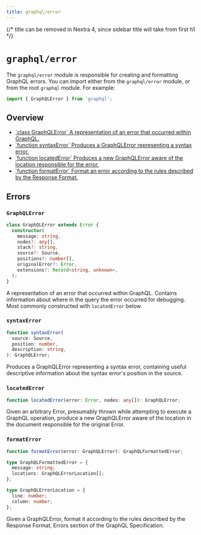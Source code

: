 ```yaml
---
title: graphql/error
---
```


{/* title can be removed in Nextra 4, since sidebar title will take from first h1 */}

# `graphql/error`

The `graphql/error` module is responsible for creating and formatting
GraphQL errors. You can import either from the `graphql/error` module, or from the root `graphql` module. For example:

```js
import { GraphQLError } from 'graphql';
```

## Overview

<ul className="apiIndex">
  <li>
    <a href="#graphqlerror">
      `class GraphQLError` A representation of an error that occurred within
      GraphQL.
    </a>
  </li>
  <li>
    <a href="#syntaxerror">
      `function syntaxError` Produces a GraphQLError representing a syntax
      error.
    </a>
  </li>
  <li>
    <a href="#locatedError">
      `function locatedError` Produces a new GraphQLError aware of the location
      responsible for the error.
    </a>
  </li>
  <li>
    <a href="#formaterror">
      `function formatError` Format an error according to the rules described by
      the Response Format.
    </a>
  </li>
</ul>

## Errors

### `GraphQLError`

```ts
class GraphQLError extends Error {
  constructor(
    message: string,
    nodes?: any[],
    stack?: string,
    source?: Source,
    positions?: number[],
    originalError?: Error,
    extensions?: Record<string, unknown>,
  );
}
```

A representation of an error that occurred within GraphQL. Contains
information about where in the query the error occurred for debugging. Most
commonly constructed with `locatedError` below.

### `syntaxError`

```ts
function syntaxError(
  source: Source,
  position: number,
  description: string,
): GraphQLError;
```

Produces a GraphQLError representing a syntax error, containing useful
descriptive information about the syntax error's position in the source.

### `locatedError`

```ts
function locatedError(error: Error, nodes: any[]): GraphQLError;
```

Given an arbitrary Error, presumably thrown while attempting to execute a
GraphQL operation, produce a new GraphQLError aware of the location in the
document responsible for the original Error.

### `formatError`

```ts
function formatError(error: GraphQLError): GraphQLFormattedError;

type GraphQLFormattedError = {
  message: string;
  locations: GraphQLErrorLocation[];
};

type GraphQLErrorLocation = {
  line: number;
  column: number;
};
```

Given a GraphQLError, format it according to the rules described by the
Response Format, Errors section of the GraphQL Specification.
